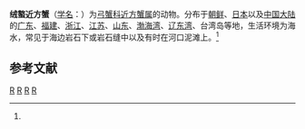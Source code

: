 {{Speciesbox 
| taxon = Hemigrapsus penicillatus
| image = Hemigrapsus penicillatus by OpenCage.jpg
| authority = (de Haan, 1835)<ref name='id11999'>{{cite web| url =http://www.bioinfo.cn/db05/BjdwSpecies.php?action=view&id=11999| title =绒螯近方蟹| work =《中国动物物种编目数据库》| publisher =中国科学院微生物研究所| author =中国科学院动物研究所| accessdate =2009-04-28| deadurl =yes| archiveurl =https://web.archive.org/web/20160305102410/http://www.bioinfo.cn/db05/BjdwSpecies.php?action=view&id=11999| archivedate =2016-03-05}}</ref>
}}

'''绒螯近方蟹'''（[[学名|学名]]：{{lang|la|''Hemigrapsus penicillatus''}}）为[[弓蟹科|弓蟹科]][[近方蟹属|近方蟹属]]的动物。分布于[[朝鲜|朝鲜]]、[[日本|日本]]以及[[中国大陆|中国大陆]]的[[广东|广东]]、[[福建|福建]]、[[浙江|浙江]]、[[江苏|江苏]]、[[山东|山东]]、[[渤海湾|渤海湾]]、[[辽东湾|辽东湾]]、台湾岛等地，生活环境为海水，常见于海边岩石下或岩石缝中以及有时在河口泥滩上。<ref name='id11999'/>

== 参考文献 ==
{{reflist}}

{{Taxonbar}}

[[Category:1835年描述的动物|R]]
[[Category:近方蟹属|R]]
[[Category:中國甲殼動物|R]]
[[Category:日本甲殼動物|R]]